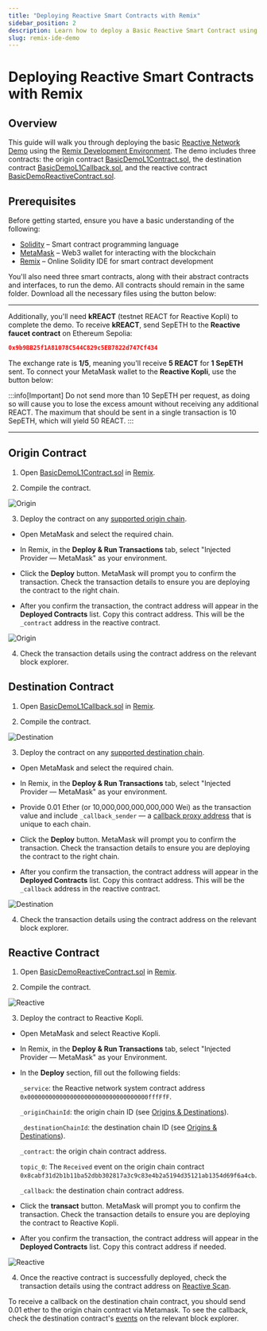 ```yaml
---
title: "Deploying Reactive Smart Contracts with Remix"
sidebar_position: 2
description: Learn how to deploy a Basic Reactive Smart Contract using Remix IDE. Ideal for mastering Reactive Network fundamentals.
slug: remix-ide-demo
---
```



# Deploying Reactive Smart Contracts with Remix

## Overview

This guide will walk you through deploying the basic [Reactive Network Demo](https://github.com/Reactive-Network/reactive-smart-contract-demos/tree/main/src/demos/basic) using the [Remix Development Environment](https://remix.ethereum.org/). The demo includes three contracts: the origin contract [BasicDemoL1Contract.sol](https://github.com/Reactive-Network/reactive-smart-contract-demos/blob/main/src/demos/basic/BasicDemoL1Contract.sol), the destination contract [BasicDemoL1Callback.sol](https://github.com/Reactive-Network/reactive-smart-contract-demos/blob/main/src/demos/basic/BasicDemoL1Callback.sol), and the reactive contract [BasicDemoReactiveContract.sol](https://github.com/Reactive-Network/reactive-smart-contract-demos/blob/main/src/demos/basic/BasicDemoReactiveContract.sol).

## Prerequisites

Before getting started, ensure you have a basic understanding of the following:

- [Solidity](https://soliditylang.org/) – Smart contract programming language
- [MetaMask](https://metamask.io/) – Web3 wallet for interacting with the blockchain
- [Remix](https://remix.ethereum.org/) – Online Solidity IDE for smart contract development

You'll also need three smart contracts, along with their abstract contracts and interfaces, to run the demo. All contracts should remain in the same folder. Download all the necessary files using the button below:

<DownloadButton />

<hr />

Additionally, you'll need **kREACT** (testnet REACT for Reactive Kopli) to complete the demo. To receive **kREACT**, send SepETH to the **Reactive faucet contract** on Ethereum Sepolia:

```json
0x9b9BB25f1A81078C544C829c5EB7822d747Cf434
```

The exchange rate is **1/5**, meaning you'll receive **5 REACT** for **1 SepETH** sent. To connect your MetaMask wallet to the **Reactive Kopli**, use the button below:

:::info[Important]
Do not send more than 10 SepETH per request, as doing so will cause you to lose the excess amount without receiving any additional REACT. The maximum that should be sent in a single transaction is 10 SepETH, which will yield 50 REACT.
:::

<KopliButton />

<hr />

## Origin Contract

1. Open [BasicDemoL1Contract.sol](https://github.com/Reactive-Network/reactive-smart-contract-demos/blob/main/src/demos/basic/BasicDemoL1Contract.sol) in [Remix](https://remix.ethereum.org/).

2. Compile the contract.

![Origin](img/1.png)

3. Deploy the contract on any [supported origin chain](../../docs/origins-and-destinations.mdx#testnet-chains).

* Open MetaMask and select the required chain.

* In Remix, in the **Deploy & Run Transactions** tab, select "Injected Provider — MetaMask" as your environment.

* Click the **Deploy** button. MetaMask will prompt you to confirm the transaction. Check the transaction details to ensure you are deploying the contract to the right chain.

* After you confirm the transaction, the contract address will appear in the **Deployed Contracts** list. Copy this contract address. This will be the `_contract` address in the reactive contract.

![Origin](img/11.png)

4. Check the transaction details using the contract address on the relevant block explorer.

## Destination Contract

1. Open [BasicDemoL1Callback.sol](https://github.com/Reactive-Network/reactive-smart-contract-demos/blob/main/src/demos/basic/BasicDemoL1Callback.sol) in [Remix](https://remix.ethereum.org/).

2. Compile the contract.

![Destination](img/2.png)

3. Deploy the contract on any [supported destination chain](../../docs/origins-and-destinations.mdx#testnet-chains).

* Open MetaMask and select the required chain.

* In Remix, in the **Deploy & Run Transactions** tab, select "Injected Provider — MetaMask" as your environment.

* Provide 0.01 Ether (or 10,000,000,000,000,000 Wei) as the transaction value and include `_callback_sender` — a [callback proxy address](../../docs/origins-and-destinations.mdx#testnet-chains) that is unique to each chain.

* Click the **Deploy** button. MetaMask will prompt you to confirm the transaction. Check the transaction details to ensure you are deploying the contract to the right chain.

* After you confirm the transaction, the contract address will appear in the **Deployed Contracts** list. Copy this contract address. This will be the `_callback` address in the reactive contract.

![Destination](img/22.png)

4. Check the transaction details using the contract address on the relevant block explorer.

## Reactive Contract

1. Open [BasicDemoReactiveContract.sol](https://github.com/Reactive-Network/reactive-smart-contract-demos/blob/main/src/demos/basic/BasicDemoReactiveContract.sol) in [Remix](https://remix.ethereum.org/).

2. Compile the contract.

![Reactive](img/3.png)

3. Deploy the contract to Reactive Kopli.

* Open MetaMask and select Reactive Kopli.

* In Remix, in the **Deploy & Run Transactions** tab, select "Injected Provider — MetaMask" as your Environment.

* In the **Deploy** section, fill out the following fields:

    `_service`: the Reactive network system contract address `0x0000000000000000000000000000000000fffFfF`.

    `_originChainId`: the origin chain ID (see [Origins & Destinations](https://dev.reactive.network/origins-and-destinations#testnet-chains)).

    `_destinationChainId`: the destination chain ID (see [Origins & Destinations](https://dev.reactive.network/origins-and-destinations#testnet-chains)).
    
    `_contract`: the origin chain contract address.
    
    `topic_0`: The `Received` event on the origin chain contract `0x8cabf31d2b1b11ba52dbb302817a3c9c83e4b2a5194d35121ab1354d69f6a4cb`.
    
    `_callback`: the destination chain contract address.

* Click the **transact** button. MetaMask will prompt you to confirm the transaction. Check the transaction details to ensure you are deploying the contract to Reactive Kopli.

* After you confirm the transaction, the contract address will appear in the **Deployed Contracts** list. Copy this contract address if needed.

![Reactive](img/33.png)

4. Once the reactive сontract is successfully deployed, check the transaction details using the contract address on [Reactive Scan](https://kopli.reactscan.net/).

To receive a callback on the destination chain contract, you should send 0.01 ether to the origin chain contract via Metamask. To see the callback, check the destination contract's [events](https://sepolia.etherscan.io/address/0x26fF307f0f0Ea0C4B5Df410Efe22754324DACE08#events) on the relevant block explorer.
